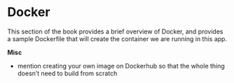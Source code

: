 # Docker

This section of the book provides a brief overview of Docker, and provides a sample Dockerfile that will create the container we are running in this app.

**Misc**

- mention creating your own image on Dockerhub so that the whole thing doesn't need to build from scratch